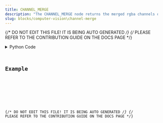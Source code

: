 ```yaml
---
title: CHANNEL_MERGE
description: "The CHANNEL_MERGE node returns the merged rgba channels of an image."
slug: blocks/computer-vision\channel-merge
---
```


{/* DO NOT EDIT THIS FILE! IT IS BEING AUTO GENERATED */}
{/* PLEASE REFER TO THE CONTRIBUTION GUIDE ON THE DOCS PAGE */}


<PythonDocsDisplay docstring={docstring} />
<details>
<summary>Python Code</summary>



<Code code={pythonCode} lang="py" wrap theme="dracula" />

[Find this Flojoy Block on GitHub](https://github.com/flojoy-ai/blocks/blob/main/blocks/COMPUTER_VISION\CHANNEL_MERGE/CHANNEL_MERGE.py)

</details>

## Example


<GetHelpWidget />


<AppDisplay app={app} blockName="CHANNEL_MERGE" client:visible />


<Example />

{/* DO NOT EDIT THIS FILE! IT IS BEING AUTO GENERATED */}
{/* PLEASE REFER TO THE CONTRIBUTION GUIDE ON THE DOCS PAGE */}
